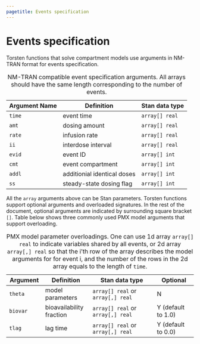 ```yaml
---
pagetitle: Events specification
---
```


# Events specification

Torsten functions that solve compartment models use arguments in NM-TRAN format for events
specification.

|Argument Name | Definition | Stan data type |
|--------------|------------|----------------|
|`time`	| event time					| `array[] real`|
|`amt`	| dosing amount					| `array[] real`|
|`rate`	| infusion rate					| `array[] real`|
|`ii`	| interdose interval			| `array[] real`|
|`evid`	| event ID						| `array[] int` |
|`cmt`	| event compartment				| `array[] int` |
|`addl`	| additionial identical doses	| `array[] int` |
|`ss`	| steady-state dosing flag		| `array[] int` |
: NM-TRAN compatible event specification arguments. All arrays should have the same length corresponding to the number of events.

All the `array` arguments above can be Stan parameters.
Torsten functions support optional arguments and overloaded
signatures. In the rest of the document, optional arguments are indicated by surrounding square bracket `[]`.
Table below shows three commonly used PMX model arguments that support
overloading.

|Argument | Definition | Stan data type | Optional |
|---------|------------|----------------|----------|
|`theta` | model parameters			| `array[] real` or `array[,] real` | N |
|`biovar`| bioavailability fraction	| `array[] real` or `array[,] real` | Y (default to 1.0)|
|`tlag`  | lag time					| `array[] real` or `array[,] real` | Y (default to 0.0)|
: PMX model parameter overloadings. One can use 1d array `array[]
  real` to indicate variables shared by all events, or 2d array
  `array[,] real` so that the i'th row of the array describes the
  model arguments for for event i, and the number of the rows in the
  2d array equals to the length of `time`.
